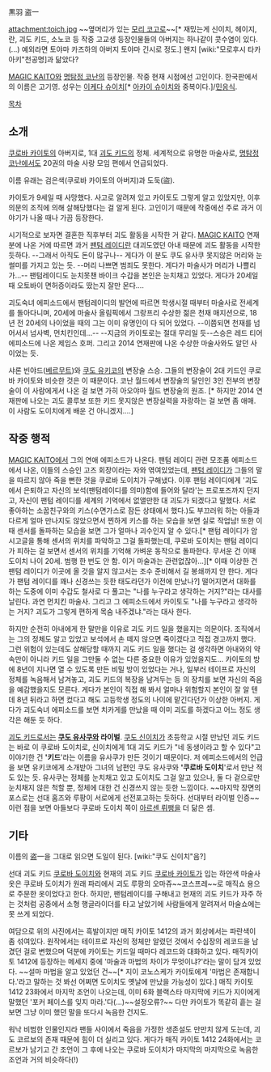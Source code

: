 黒羽 盗一 

attachment:toich.jpg
~~옆머리가 있는 [[모리 코고로]]~~[* 재밌는게 신이치, 헤이지, 란, 괴도 키드, 소노코 등 작중 고교생 등장인물들의 아버지는 하나같이 콧수염이 있다.(...) 예외라면 토야마 카즈하의 아버지 토야마 긴시로 정도.] 왠지 [wiki:"모로후시 타카아키"천공명]과 닮았다?

[[MAGIC KAITO]]와 [[명탐정 코난]]의 등장인물. 작중 현재 시점에선 고인이다. 한국판에서의 이름은 고기영. 
성우는 [[이케다 슈이치]][* [[아카이 슈이치]]와 중복이다.]/[[민응식]].

[[목차]]

== 소개 ==
[[쿠로바 카이토]]의 아버지로, 1대 [[괴도 키드]]의 정체. 세계적으로 유명한 마술사로, [[명탐정 코난]]에서도 20권의 마술 사랑 모임 편에서 언급되었다.

이름 유래는 검은색(쿠로바 카이토의 아버지)과 도둑(盜).

카이토가 9세일 때 사망했다. 사고로 알려져 있고 카이토도 그렇게 알고 있았지만, 이후 의문의 조직에 의해 살해당했다는 걸 알게 된다. 고인이기 때문에 작중에선 주로 과거 이야기가 나올 때나 가끔 등장한다.

시기적으로 보자면 결혼한 직후부터 괴도 활동을 시작한 거 같다. [[MAGIC KAITO]] 연재분에 나온 거에 따르면 과거 [[팬텀 레이디]]란 대괴도였던 아내 때문에 괴도 활동을 시작한 듯하다. --그래서 아직도 돈이 많구나-- 게다가 이 분도 쿠도 유사쿠 못지않은 머리와 눈썰미를 가지고 있는 듯. --머리 나쁘면 범죄도 못한다. 게다가 마술사가 머리가 나쁠리가...-- 팬텀레이디도 눈치못챈 바이크 수갑을 본인은 눈치채고 있었다. 게다가 20세일 때 오토바이 면허증이라도 땄는지 잘만 몬다....

괴도숙녀 에피소드에서 팬텀레이디의 발언에 따르면 학생시절 때부터 마술사로 전세계를 돌아다니며, 20세에 마술사 올림픽에서 그랑프리 수상한 젊은 천재 매지션으로, 18년 전 20세의 나이었을 때의 그는 이미 유명인이 다 되어 있었다. --이쯤되면 천재를 넘어서서 넘사벽, 먼치킨인데...-- --지금의 카이토로는 절대 무리일 듯--스승은 레드 티어 에피소드에 나온 제임스 호퍼. 그리고 2014 연재판에 나온 수상한 마술사와도 알던 사이었는 듯. 

샤론 빈야드([[베르무트]])와 [[쿠도 유키코]]의 변장술 스승. 그들의 변장술이 2대 키드인 쿠로바 카이토와 비슷한 것은 이 때문이다. 코난 월드에서 변장술의 달인인 3인 전부의 변장술이 이 사람에게서 나온 걸 보면 가히 아오야마 월드 변장술의 원조. [* 하지만 2014 연재판에 나오는 괴도 콜루보 또한 키드 못지않은 변장실력을 자랑하는 걸 보면 좀 애매. 이 사람도 도이치에게 배운 건 아니겠지....]

== 작중 행적 ==
[[MAGIC KAITO]]에서 그의 연애 에피소드가 나온다. 팬텀 레이디 관련 모조품 에피소드에서 나온, 이들의 스승인 고즈 회장이라는 자와 엮여있었는데, [[팬텀 레이디]]가 그들의 말을 따르지 않아 죽을 뻔한 것을 쿠로바 도이치가 구해냈다. 이후 팬텀 레이디에게 '괴도에서 은퇴하고 자신의 보석(팬텀레이디를 의미)함에 들어와 달라'는 프로포즈까지 던지고, 자신이 팬텀 레이디를 세계의 기억에서 없앨만한 대 괴도가 되겠다고 말했다. 서로 좋아하는 소꿉친구와의 키스(수면가스로 잠든 상태에서 했다.)도 부끄러워 하는 아들과 다르게 얼마 만나지도 않았으면서 찐하게 키스를 하는 모습을 보면 실로 작업남! 또한 이 때 센서를 돌파하는 모습을 보면 그가 얼마나 괴수인지 알 수 있다.[* 팬텀 레이디가 암시고글을 통해 센서의 위치를 파악하고 그걸 돌파했는데, 쿠로바 도이치는 팬텀 레이디가 피하는 걸 보면서 센서의 위치를 기억해 가벼운 동작으로 돌파한다. 무서운 건 이때 도이치 나이 20세. 범행 한 번도 안 함. 이거 마술과는 관련없잖아...][* 이때 이상한 건 팬텀 레이디가 이곳에 올 것을 알지 않고서는 조수 준비해서 길 봉쇄까지 안 한다. 게다가 팬텀 레이디를 꽤나 신경쓰는 듯한 태도라던가 이전에 만났나?] 떨어지면서 대화를 하는 도중에 이미 수갑도 철사로 다 풀고는 "나를 누구라고 생각하는 거지?"라는 대사를 날린다. 과연 먼치킨 마술사. 그리고 그 에피소드에서 카이토도 "나를 누구라고 생각하는 거지? 괴도가 그렇게 편하게 목숨 내주겠냐."라는 대사 한다.

하지만 순전히 아내에게 한 말만을 이유로 괴도 키드 일을 했을지는 의문이다. 조직에서는 그의 정체도 알고 있었고 보석에서 손 떼지 않으면 죽이겠다고 직접 경고까지 했다. 그런 위험이 있는데도 살해당할 때까지 괴도 키드 일을 했다는 걸 생각하면 아내와의 약속만이 아니라 키드 일을 그만둘 수 없는 다른 중요한 이유가 있었을지도... 카이토의 방에 8년이 지나면 열 수 있도록 만든 비밀 방이 있었다는 거나, 일부러 테이프로 자신의 정체를 녹음해서 남겨놓고, 괴도 키드의 복장을 남겨두는 등 의 장치를 보면 자신의 죽음을 예감했을지도 모른다. 게다가 본인이 직접 해 봐서 얼마나 위험할지 본인이 잘 알 텐데 8년 뒤라고 하면 컸다고 해도 고등학생 정도의 나이에 맡긴다던가 이상한 아버지. 게다가 괴도숙녀 에피소드를 보면 치카게를 만났을 때 이미 괴도를 하겠다고 어느 정도 생각은 해둔 듯 하다.

[[괴도 키드]]로서는 '''[[쿠도 유사쿠]]와 라이벌'''. [[쿠도 신이치]]가 초등학교 시절 만났던 괴도 키드는 바로 이 쿠로바 도이치로, 신이치에게 1대 괴도 키드가 "네 동생이라고 할 수 있다"고 이야기한 건 ''''키드''''라는 이름을 유사쿠가 만든 것이기 때문이다. 저 에피소드에서의 언급을 보면 유키코에게 소개받아 그녀의 남편인 쿠도 유사쿠와 ''''쿠로바 도이치''''로서 만난 적도 있는 듯. 유사쿠는 정체를 눈치채고 있고 도이치도 그걸 알고 있으나, 둘 다 겉으로만 눈치채지 않은 척할 뿐, 정체에 대한 건 신경쓰지 않는 듯한 느낌이다. ~~마지막 장면의 포스로는 선대 홈즈와 루팡이 서로에게 선전포고하는 듯하다. 선대부터 라이벌 인증~~ 이런 점을 보면 아들보다 쿠로바 도이치 쪽이 [[아르센 뤼팽]]을 더 닮은 셈.
== 기타 ==
이름의 盗一을 그대로 읽으면 도일이 된다. [wiki:"쿠도 신이치"음?]

선대 괴도 키드 [[쿠로바 도이치]]와 현재의 괴도 키드 [[쿠로바 카이토]]가 입는 하얀색 마술사 옷은 쿠로바 도이치가 원래 파리에서 괴도 루팡의 오마쥬~~코스프레~~로 매직쇼 용으로 주문한 옷이었다고 한다. 하지만, 팬텀레이디를 구해내고 현재의 괴도 키드가 자주 하는 것처럼 공중에서 소형 행글라이더를 타고 날았기에 사람들에게 알려져서 마술쇼에는 못 쓰게 되었다.

여담으로 위의 사진에서는 흑발이지만 매직 카이토 1412의 과거 회상에서는 파란색이 좀 섞여있다.
원작에서는 테이프로 자신의 정체만 알렸던 것에서 수십장의 레코드을 남겼던 걸로 변했으며 덕분에 카이토는 키드일 때마다 레코드와 대화하고 있다. 
매직카이토 1412에 등장하는 메세지 중에 '마술과 마법의 차이가 무엇이냐?'라는 말이 담겨 있었다. ~~설마 마법을 알고 있었던 건~~[* 지이  코노스케가 카이토에게 '마법은 존재합니다.'라고 말하는 것 봐선 어쩌면 도이치도 옛날에 만났을 가능성이 있다.]
매직 카이토 1412 23화에서 마지막 조언이 나오는데, 이미 6화 블랙스타 마지막에 키드가 지이에게 말했던 '포커 페이스를 잊지 마라.'다(...)~~설정오류?~~ 다만 카이토가 똑같히 흩는 걸 보면 그냥 이미 했던 말을 또다시 녹음한 건지도.

워낙 비범한 인물인지라 팬들 사이에서 죽음을 가정한 생존설도 만만치 않게 도는데, 괴도 코르보의 존재 때문에 힘이 더 실리고 있다. 게다가 매직 카이토 1412 24화에서는 코르보가 남기고 간 조언이 그 후에 나오는 쿠로바 도이치가 마지막의 마지막으로 녹음한 조언과 거의 비슷하다(!)
